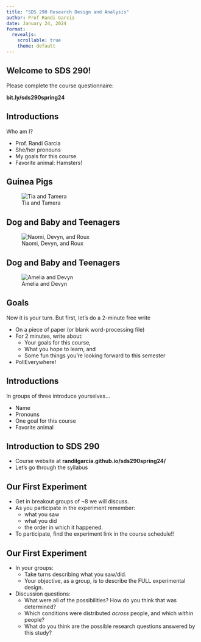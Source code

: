 ```yaml
---
title: "SDS 290 Research Design and Analysis"
author: Prof Randi Garcia
date: January 24, 2024
format: 
  revealjs:
    scrollable: true
    theme: default
---
```


## Welcome to SDS 290!

Please complete the course questionnaire:

**bit.ly/sds290spring24**

## Introductions

Who am I?

-   Prof. Randi Garcia
-   She/her pronouns
-   My goals for this course
-   Favorite animal: Hamsters!

## Guinea Pigs

![Tia and Tamera](pics/pigs2.JPG)

## Dog and Baby and Teenagers

![Naomi, Devyn, and Roux](pics/ipad.png)

## Dog and Baby and Teenagers

![Amelia and Devyn](pics/phone.png)

## Goals

Now it is your turn. But first, let's do a 2-minute free write

-   On a piece of paper (or blank word-processing file)
-   For 2 minutes, write about:
    -   Your goals for this course,
    -   What you hope to learn, and
    -   Some fun things you're looking forward to this semester
-   PollEverywhere!

## Introductions

In groups of three introduce yourselves...

-   Name
-   Pronouns
-   One goal for this course
-   Favorite animal

## Introduction to SDS 290

-   Course website at **randilgarcia.github.io/sds290spring24/**
-   Let's go through the syllabus

## Our First Experiment

::: incremental

-   Get in breakout groups of \~8 we will discuss.
-   As you participate in the experiment remember:
    -   what you saw
    -   what you did
    -   the order in which it happened.
-   To participate, find the experiment link in the course schedule!!

:::

## Our First Experiment

::: incremental

-   In your groups:
    -   Take turns describing what you saw/did.
    -   Your objective, as a group, is to describe the FULL experimental design.
-   Discussion questions:
    -   What were all of the possibilities? How do you think that was determined?
    -   Which conditions were distributed *across* people, and which *within* people?
    -   What do you think are the possible research questions answered by this study?

:::

<!-- New Section -->

<!-- ==================================== -->

<!-- type: section -->

<!-- Prompt Slide -->

<!-- ==================================== -->

<!-- type: prompt -->

<!-- Sample Variance -->

<!-- ======================================================== -->

<!-- $$\sigma^2 = \frac{\sum_{i=1}^{n}(x_i - \mu)^2} {n-1}$$ -->
